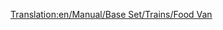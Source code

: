 [[Translation:en/Manual/Base Set/Trains/Food Van]]
{{es/Manual/Base Set/Trains/Vagones|Imagen=[[File:en/Manual/Base Set/Trains/Foodvan.png]]
|Nombre=Vagón de Alimento
|PrecioNormal=2.238 € (1.119 £)
|PesoNormal=22 / 47 t
|CapacidadNormal=25 t de alimento
|PrecioMono="
|PesoMono=22 / 52 t
|CapacidadMono=30 t de alimento
|PrecioMag="
|PesoMag=22 / 54 t
|CapacidadMag=32 t de alimento
|Descripción=El '''vagón de alimento''' lleva [[es/Alimento|alimento]] desde las [[es/Planta Procesadora de Alimentos|plantas procesadoras de alimentos]] a los [[es/Manual/Pueblo|pueblos]]. Solo existe en los climas [[es/Manual/Clima#subartico|subártico]] y [[es/Manual/Clima#subtropical|subtropical]].
}}